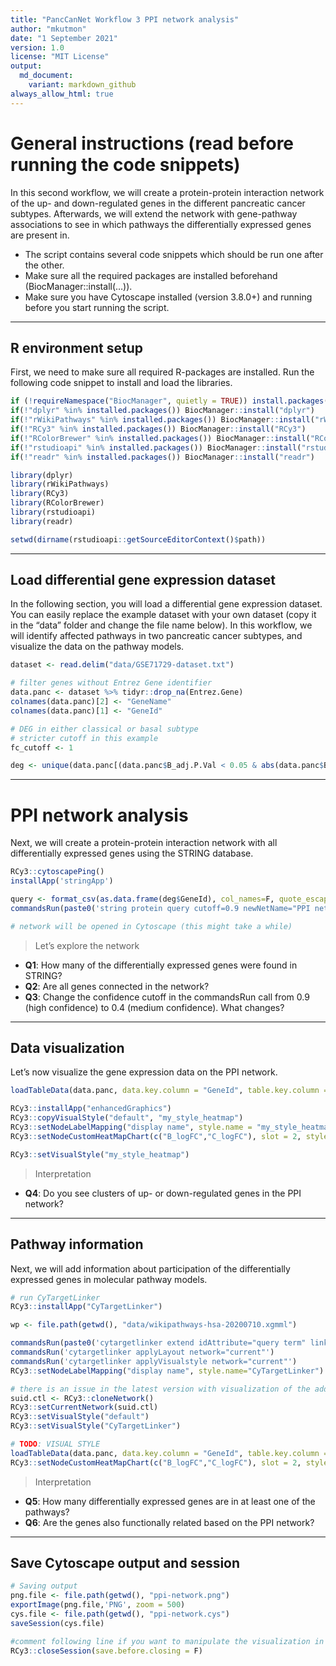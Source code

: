 ```yaml
---
title: "PancCanNet Workflow 3 PPI network analysis"
author: "mkutmon"
date: "1 September 2021"
version: 1.0
license: "MIT License"
output: 
  md_document:
    variant: markdown_github
always_allow_html: true
---
```


# General instructions (read before running the code snippets)
In this second workflow, we will create a protein-protein interaction network of the up- and down-regulated genes in the different pancreatic cancer subtypes. Afterwards, we will extend the network with gene-pathway associations to see in which pathways the differentially expressed genes are present in.

* The script contains several code snippets which should be run one after the other. 
* Make sure all the required packages are installed beforehand (BiocManager::install(...)). 
* Make sure you have Cytoscape installed (version 3.8.0+) and running before you start running the script. 

*** 

## R environment setup

First, we need to make sure all required R-packages are installed. Run the following code snippet to install and load the libraries. 
```r
if (!requireNamespace("BiocManager", quietly = TRUE)) install.packages("BiocManager")
if(!"dplyr" %in% installed.packages()) BiocManager::install("dplyr")
if(!"rWikiPathways" %in% installed.packages()) BiocManager::install("rWikiPathways")
if(!"RCy3" %in% installed.packages()) BiocManager::install("RCy3")
if(!"RColorBrewer" %in% installed.packages()) BiocManager::install("RColorBrewer")
if(!"rstudioapi" %in% installed.packages()) BiocManager::install("rstudioapi")
if(!"readr" %in% installed.packages()) BiocManager::install("readr")

library(dplyr)
library(rWikiPathways)
library(RCy3)
library(RColorBrewer)
library(rstudioapi)
library(readr)

setwd(dirname(rstudioapi::getSourceEditorContext()$path))
```

*** 

## Load differential gene expression dataset

In the following section, you will load a differential gene expression dataset. You can easily replace the example dataset with your own dataset (copy it in the "data" folder and change the file name below). 
In this workflow, we will identify affected pathways in two pancreatic cancer subtypes, and visualize the data on the pathway models. 

```r
dataset <- read.delim("data/GSE71729-dataset.txt")

# filter genes without Entrez Gene identifier
data.panc <- dataset %>% tidyr::drop_na(Entrez.Gene)
colnames(data.panc)[2] <- "GeneName"
colnames(data.panc)[1] <- "GeneId"

# DEG in either classical or basal subtype
# stricter cutoff in this example
fc_cutoff <- 1

deg <- unique(data.panc[(data.panc$B_adj.P.Val < 0.05 & abs(data.panc$B_logFC) > fc_cutoff) | (data.panc$C_adj.P.Val < 0.05 & abs(data.panc$C_logFC) > fc_cutoff),c(1,2)])

```

***

# PPI network analysis

Next, we will create a protein-protein interaction network with all differentially expressed genes using the STRING database. 

```r
RCy3::cytoscapePing()
installApp('stringApp') 

query <- format_csv(as.data.frame(deg$GeneId), col_names=F, quote_escape = "double", eol =",")
commandsRun(paste0('string protein query cutoff=0.9 newNetName="PPI network" query="',query,'" limit=0'))

# network will be opened in Cytoscape (this might take a while)
```

> Let's explore the network

- **Q1**: How many of the differentially expressed genes were found in STRING?
- **Q2**: Are all genes connected in the network? 
- **Q3**: Change the confidence cutoff in the commandsRun call from 0.9 (high confidence) to 0.4 (medium confidence). What changes? 

***

## Data visualization

Let's now visualize the gene expression data on the PPI network.

```r
loadTableData(data.panc, data.key.column = "GeneId", table.key.column = "query term")

RCy3::installApp("enhancedGraphics")
RCy3::copyVisualStyle("default", "my_style_heatmap")
RCy3::setNodeLabelMapping("display name", style.name = "my_style_heatmap")
RCy3::setNodeCustomHeatMapChart(c("B_logFC","C_logFC"), slot = 2, style.name = "my_style_heatmap", colors = c("#CC3300","#FFFFFF","#6699FF","#CCCCCC"))

RCy3::setVisualStyle("my_style_heatmap")
```

> Interpretation

- **Q4**: Do you see clusters of up- or down-regulated genes in the PPI network?

***

## Pathway information

Next, we will add information about participation of the differentially expressed genes in molecular pathway models.

```r
# run CyTargetLinker
RCy3::installApp("CyTargetLinker")

wp <- file.path(getwd(), "data/wikipathways-hsa-20200710.xgmml")

commandsRun(paste0('cytargetlinker extend idAttribute="query term" linkSetFiles="', wp, '"'))
commandsRun('cytargetlinker applyLayout network="current"')
commandsRun('cytargetlinker applyVisualstyle network="current"')
RCy3::setNodeLabelMapping("display name", style.name="CyTargetLinker")

# there is an issue in the latest version with visualization of the added edges - the workaround below solves this for now
suid.ctl <- RCy3::cloneNetwork()
RCy3::setCurrentNetwork(suid.ctl)
RCy3::setVisualStyle("default")
RCy3::setVisualStyle("CyTargetLinker")

# TODO: VISUAL STYLE
loadTableData(data.panc, data.key.column = "GeneId", table.key.column = "query term")
RCy3::setNodeCustomHeatMapChart(c("B_logFC","C_logFC"), slot = 2, style.name = "CyTargetLinker", colors = c("#CC3300","#FFFFFF","#6699FF","#CCCCCC"))

```

> Interpretation

- **Q5**: How many differentially expressed genes are in at least one of the pathways? 
- **Q6**: Are the genes also functionally related based on the PPI network?

***

## Save Cytoscape output and session

```r
# Saving output
png.file <- file.path(getwd(), "ppi-network.png")
exportImage(png.file,'PNG', zoom = 500)
cys.file <- file.path(getwd(), "ppi-network.cys")
saveSession(cys.file) 

#comment following line if you want to manipulate the visualization in Cytoscape
RCy3::closeSession(save.before.closing = F)
```